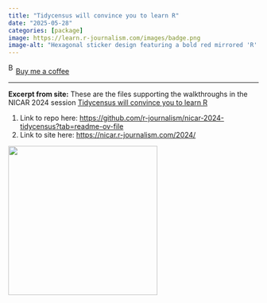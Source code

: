 ```yaml
---
title: "Tidycensus will convince you to learn R"
date: "2025-05-28"
categories: [package]
image: https://learn.r-journalism.com/images/badge.png
image-alt: "Hexagonal sticker design featuring a bold red mirrored 'R' logo on a dark purple background with abstract wave lines, and the text 'R-JOURNALISM' beneath the logo."
---
```


<link href="https://fonts.googleapis.com/css?family=Cookie" rel="stylesheet"><a class="bmc-button" target="_blank" href="https://www.buymeacoffee.com/JoscelinRocha">![Buy me a coffee](https://cdn.buymeacoffee.com/buttons/bmc-new-btn-logo.svg){alt="Buy me a coffee" width="15" height="21"}Buy me a coffee</a>

------------------------------------------------------------------------

**Excerpt from site:** These are the files supporting the walkthroughs in the NICAR 2024 session [Tidycensus will convince you to learn R](https://nicar.r-journalism.com/2024/)

1.  Link to repo here: <https://github.com/r-journalism/nicar-2024-tidycensus?tab=readme-ov-file>
2.  Link to site here: <https://nicar.r-journalism.com/2024/>

![](https://learn.r-journalism.com/images/badge.png){width="300"}
